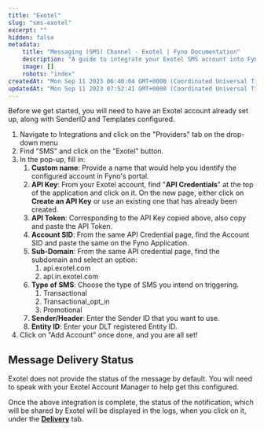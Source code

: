 ```yaml
---
title: "Exotel"
slug: "sms-exotel"
excerpt: ""
hidden: false
metadata:
    title: "Messaging (SMS) Channel - Exotel | Fyno Documentation"
    description: "A guide to integrate your Exotel SMS account into Fyno."
    image: []
    robots: "index"
createdAt: "Mon Sep 11 2023 06:40:04 GMT+0000 (Coordinated Universal Time)"
updatedAt: "Mon Sep 11 2023 07:52:41 GMT+0000 (Coordinated Universal Time)"
---
```


Before we get started, you will need to have an Exotel account already set up, along with SenderID and Templates configured.

1. Navigate to Integrations and click on the "Providers" tab on the drop-down menu
2. Find "SMS" and click on the "Exotel" button.
3. In the pop-up, fill in:
    1. **Custom name**: Provide a name that would help you identify the configured account in Fyno's portal.
    2. **API Key**: From your Exotel account, find "**API Credentials**" at the top of the application and click on it. On the new page, either click on **Create an API Key** or use an existing one that has already been created.
    3. **API Token**: Corresponding to the API Key copied above, also copy and paste the API Token.
    4. **Account SID**: From the same API Credential page, find the Account SID and paste the same on the Fyno Application.
    5. **Sub-Domain**: From the same API credential page, find the subdomain and select an option:
        1. api.exotel.com
        2. api.in.exotel.com
    6. **Type of SMS**: Choose the type of SMS you intend on triggering.
        1. Transactional
        2. Transactional_opt_in
        3. Promotional
    7. **Sender/Header**: Enter the Sender ID that you want to use.
    8. **Entity ID**: Enter your DLT registered Entity ID.
4. Click on "Add Account" once done, and you are all set!

## Message Delivery Status

Exotel does not provide the status of the message by default. You will need to speak with your Exotel Account Manager to help get this configured.

Once the above integration is complete, the status of the notification, which will be shared by Exotel will be displayed in the logs, when you click on it, under the **[Delivery](./log-details-delivery)** tab.
